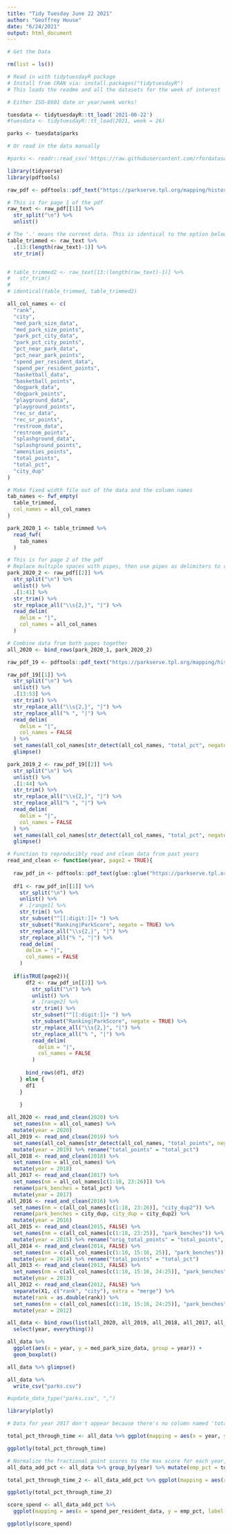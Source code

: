 ```yaml
---
title: "Tidy Tuesday June 22 2021"
author: "Geoffrey House"
date: "6/24/2021"
output: html_document
---
```


```r

# Get the Data

rm(list = ls())

# Read in with tidytuesdayR package 
# Install from CRAN via: install.packages("tidytuesdayR")
# This loads the readme and all the datasets for the week of interest

# Either ISO-8601 date or year/week works!

tuesdata <- tidytuesdayR::tt_load('2021-06-22')
#tuesdata <- tidytuesdayR::tt_load(2021, week = 26)

parks <- tuesdata$parks

# Or read in the data manually

#parks <- readr::read_csv('https://raw.githubusercontent.com/rfordatascience/tidytuesday/master/data/2021/2021-06-22/parks.csv')


```

```r
library(tidyverse)
library(pdftools)

raw_pdf <- pdftools::pdf_text("https://parkserve.tpl.org/mapping/historic/2020_ParkScoreRank.pdf")

# This is for page 1 of the pdf
raw_text <- raw_pdf[[1]] %>% 
  str_split("\n") %>% 
  unlist()

# The '.' means the current data. This is identical to the option below that subsets before piping
table_trimmed <- raw_text %>% 
  .[13:(length(raw_text)-1)] %>% 
  str_trim()


# table_trimmed2 <- raw_text[13:(length(raw_text)-1)] %>% 
#   str_trim()
# 
# identical(table_trimmed, table_trimmed2)

all_col_names <- c(
  "rank",
  "city",
  "med_park_size_data",
  "med_park_size_points",
  "park_pct_city_data",
  "park_pct_city_points",
  "pct_near_park_data",
  "pct_near_park_points",
  "spend_per_resident_data",
  "spend_per_resident_points",
  "basketball_data",
  "basketball_points",
  "dogpark_data",
  "dogpark_points",
  "playground_data",
  "playground_points",
  "rec_sr_data",
  "rec_sr_points",
  "restroom_data",
  "restroom_points",
  "splashground_data",
  "splashground_points",
  "amenities_points",
  "total_points",
  "total_pct",
  "city_dup"
)

# Make fixed width file out of the data and the column names
tab_names <- fwf_empty(
  table_trimmed,
  col_names = all_col_names
)

park_2020_1 <- table_trimmed %>% 
  read_fwf(
    tab_names
  ) 

# This is for page 2 of the pdf
# Replace multiple spaces with pipes, then use pipes as delimiters to read in the data
park_2020_2 <- raw_pdf[[2]] %>% 
  str_split("\n") %>% 
  unlist() %>% 
  .[1:41] %>% 
  str_trim() %>% 
  str_replace_all("\\s{2,}", "|") %>% 
  read_delim(
    delim = "|", 
    col_names = all_col_names
  )

# Combine data from both pages together
all_2020 <- bind_rows(park_2020_1, park_2020_2) 

raw_pdf_19 <- pdftools::pdf_text("https://parkserve.tpl.org/mapping/historic/2019_ParkScoreRank.pdf")

raw_pdf_19[[1]] %>% 
  str_split("\n") %>% 
  unlist() %>% 
  .[13:53] %>% 
  str_trim() %>% 
  str_replace_all("\\s{2,}", "|") %>%
  str_replace_all("% ", "|") %>% 
  read_delim(
    delim = "|", 
    col_names = FALSE
  ) %>% 
  set_names(all_col_names[str_detect(all_col_names, "total_pct", negate = TRUE)]) %>% 
  glimpse()

park_2019_2 <- raw_pdf_19[[2]] %>% 
  str_split("\n") %>% 
  unlist() %>% 
  .[1:44] %>% 
  str_trim() %>% 
  str_replace_all("\\s{2,}", "|") %>%
  str_replace_all("% ", "|") %>% 
  read_delim(
    delim = "|", 
    col_names = FALSE
  ) %>% 
  set_names(all_col_names[str_detect(all_col_names, "total_pct", negate = TRUE)]) %>% 
  glimpse()

# Function to reproducibly read and clean data from past years
read_and_clean <- function(year, page2 = TRUE){
  
  raw_pdf_in <- pdftools::pdf_text(glue::glue("https://parkserve.tpl.org/mapping/historic/{year}_ParkScoreRank.pdf"))
  
  df1 <- raw_pdf_in[[1]] %>% 
    str_split("\n") %>% 
    unlist() %>% 
    # .[range1] %>% 
    str_trim() %>% 
    str_subset("^[[:digit:]]+ ") %>% 
    str_subset("Ranking|ParkScore", negate = TRUE) %>% 
    str_replace_all("\\s{2,}", "|") %>%
    str_replace_all("% ", "|") %>% 
    read_delim(
      delim = "|", 
      col_names = FALSE
    ) 
  
  if(isTRUE(page2)){
      df2 <- raw_pdf_in[[2]] %>% 
        str_split("\n") %>% 
        unlist() %>% 
        # .[range2] %>% 
        str_trim() %>% 
        str_subset("^[[:digit:]]+ ") %>% 
        str_subset("Ranking|ParkScore", negate = TRUE) %>% 
        str_replace_all("\\s{2,}", "|") %>%
        str_replace_all("% ", "|") %>% 
        read_delim(
          delim = "|", 
          col_names = FALSE
        ) 
      
      bind_rows(df1, df2)
    } else {
      df1
    }
     
    }

all_2020 <- read_and_clean(2020) %>% 
  set_names(nm = all_col_names) %>% 
  mutate(year = 2020)
all_2019 <- read_and_clean(2019) %>% 
  set_names(all_col_names[str_detect(all_col_names, "total_points", negate = TRUE)]) %>% 
  mutate(year = 2019) %>% rename("total_points" = "total_pct")
all_2018 <- read_and_clean(2018) %>% 
  set_names(nm = all_col_names) %>% 
  mutate(year = 2018)
all_2017 <- read_and_clean(2017) %>% 
  set_names(nm = all_col_names[c(1:18, 23:26)]) %>% 
  rename(park_benches = total_pct) %>% 
  mutate(year = 2017)
all_2016 <- read_and_clean(2016) %>% 
  set_names(nm = c(all_col_names[c(1:18, 23:26)], "city_dup2")) %>% 
  rename(park_benches = city_dup, city_dup = city_dup2) %>% 
  mutate(year = 2016)
all_2015 <- read_and_clean(2015, FALSE) %>% 
  set_names(nm = c(all_col_names[c(1:18, 23:25)], "park_benches")) %>% 
  mutate(year = 2015) %>% rename("orig_total_points" = "total_points", "total_points" = "total_pct")
all_2014 <- read_and_clean(2014, FALSE) %>% 
  set_names(nm = c(all_col_names[c(1:10, 15:16, 25)], "park_benches")) %>% 
  mutate(year = 2014) %>% rename("total_points" = "total_pct")
all_2013 <- read_and_clean(2013, FALSE) %>% 
  set_names(nm = c(all_col_names[c(1:10, 15:16, 24:25)], "park_benches")) %>% 
  mutate(year = 2013)
all_2012 <- read_and_clean(2012, FALSE) %>% 
  separate(X1, c("rank", "city"), extra = "merge") %>% 
  mutate(rank = as.double(rank)) %>% 
  set_names(nm = c(all_col_names[c(1:10, 15:16, 24:25)], "park_benches")) %>% 
  mutate(year = 2012)

all_data <- bind_rows(list(all_2020, all_2019, all_2018, all_2017, all_2016, all_2015, all_2014, all_2013, all_2012)) %>% 
  select(year, everything())

all_data %>% 
  ggplot(aes(x = year, y = med_park_size_data, group = year)) +
  geom_boxplot()

all_data %>% glimpse()

all_data %>% 
  write_csv("parks.csv")

#update_data_type("parks.csv", ",")


```

```r
library(plotly)

# Data for year 2017 don't appear because there's no column named 'total_pct' for 2017 data.

total_pct_through_time <- all_data %>% ggplot(mapping = aes(x = year, y = total_pct, color = city)) + geom_point(show.legend = FALSE)

ggplotly(total_pct_through_time)

# Normalize the fractional point scores to the max score for each year, and convert the spend_per_resident_data column into numeric after dropping the '$'
all_data_add_pct <- all_data %>% group_by(year) %>% mutate(emp_pct = total_points/ max(total_points), spend_per_resident_data = as.numeric(gsub(pattern = "[$]",replacement = "",x = spend_per_resident_data)))

total_pct_through_time_2 <- all_data_add_pct %>% ggplot(mapping = aes(x = year, y = emp_pct, color = city)) + geom_point(show.legend = FALSE)

ggplotly(total_pct_through_time_2)

```

```r


score_spend <- all_data_add_pct %>% 
  ggplot(mapping = aes(x = spend_per_resident_data, y = emp_pct, label = city)) + geom_point() + facet_wrap(~year) + theme_bw() + geom_smooth(method = "lm")

ggplotly(score_spend)



```